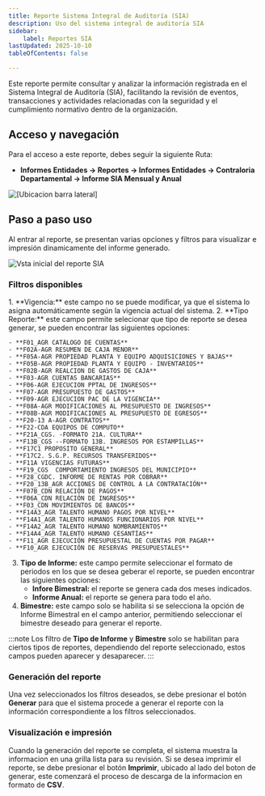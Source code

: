 ```yaml
---
title: Reporte Sistema Integral de Auditoría (SIA)
description: Uso del sistema integral de auditoría SIA
sidebar:
    label: Reportes SIA
lastUpdated: 2025-10-10
tableOfContents: false

---
```



Este reporte permite consultar y analizar la información registrada en el Sistema Integral 
de Auditoría (SIA), facilitando la revisión de eventos, transacciones y actividades relacionadas 
con la seguridad y el cumplimiento normativo dentro de la organización.

## Acceso y navegación

Para el acceso a este reporte, debes seguir la siguiente Ruta:
- **Informes Entidades → Reportes → Informes Entidades → Contraloria Departamental → Informe SIA Mensual y Anual**

![[Ubicacion barra lateral]](@assets/guias_usuarios/informes_entidades/navegacion_reporte_entidades_SIA.png)


## Paso a paso uso

Al entrar al reporte, se presentan varias opciones y filtros para visualizar e impresión 
dinamicamente del informe generado.

![Vsta inicial del reporte SIA](@assets/guias_usuarios/informes_entidades/Opciones_informe_SIA.png)

### Filtros disponibles

<Steps>
1. **Vigencia:** este campo no se puede modificar, ya que el sistema lo asigna automáticamente 
   según la vigencia actual del sistema.
2. **Tipo Reporte:** este campo permite selecionar que tipo de reporte se desea generar, se pueden
    encontrar las siguientes opciones:

    - **F01_AGR CATÁLOGO DE CUENTAS**
    - **F02A-AGR RESUMEN DE CAJA MENOR**
    - **F05A-AGR PROPIEDAD PLANTA Y EQUIPO ADQUISICIONES Y BAJAS**
    - **F05B-AGR PROPIEDAD PLANTA Y EQUIPO - INVENTARIOS**
    - **F02B-AGR REALCION DE GASTOS DE CAJA**
    - **F03-AGR CUENTAS BANCARIAS**
    - **F06-AGR EJECUCION PPTAL DE INGRESOS**
    - **F07-AGR PRESUPUESTO DE GASTOS**
    - **F09-AGR EJECUCION PAC DE LA VIGENCIA**
    - **F08A-AGR MODIFICACIONES AL PRESUPUESTO DE INGRESOS**
    - **F08B-AGR MODIFICACIONES AL PRESUPUESTO DE EGRESOS**
    - **F20-13 A-AGR CONTRATOS**
    - **F22-CDA EQUIPOS DE COMPUTO**
    - **F21A_CGS. -FORMATO 21A. CULTURA**
    - **F13B_CGS --FORMATO 13B. INGRESOS POR ESTAMPILLAS**
    - **F17C1 PROPOSITO GENERAL**
    - **F17C2. S.G.P. RECURSOS TRANSFERIDOS**
    - **F11A VIGENCIAS FUTURAS**
    - **F19_CGS  COMPORTAMIENTO INGRESOS DEL MUNICIPIO**
    - **F28_CGDC. INFORME DE RENTAS POR COBRAR**
    - **F20_13B_AGR ACCIONES DE CONTROL A LA CONTRATACIÓN**
    - **F07B_CDN RELACIÓN DE PAGOS**
    - **F06A_CDN RELACIÓN DE INGRESOS**
    - **F03_CDN MOVIMIENTOS DE BANCOS**
    - **F14A3_AGR TALENTO HUMANO PAGOS POR NIVEL**
    - **F14A1_AGR TALENTO HUMANOS FUNCIONARIOS POR NIVEL**
    - **F14A2_AGR TALENTO HUMANO NOMBRAMIENTOS**
    - **F14A4_AGR TALENTO HUMANO CESANTÍAS**
    - **F11_AGR EJECUCIÓN PRESUPUESTAL DE CUENTAS POR PAGAR**
    - **F10_AGR EJECUCIÓN DE RESERVAS PRESUPUESTALES**
3. **Tipo de Informe:** este campo permite seleccionar el formato de periodos en los que se desea geberar
    el reporte, se pueden encontrar las siguientes opciones:
    - **Infore Bimestral:** el reporte se genera cada dos meses indicados.
    - **Informe Anual:** el reporte se genera para todo el año.
4. **Bimestre:** este campo solo se habilita si se selecciona la opción de Informe Bimestral en el campo anterior, 
   permitiendo seleccionar el bimestre deseado para generar el reporte.
</Steps>

:::note
Los filtro de **Tipo de Informe** y **Bimestre** solo se habilitan para ciertos tipos de reportes,
dependiendo del reporte seleccionado, estos campos pueden aparecer y desaparecer.
:::


### Generación del reporte
Una vez seleccionados los filtros deseados, se debe presionar el botón **Generar** para que el sistema
procede a generar el reporte con la información correspondiente a los filtros seleccionados.

### Visualización e impresión
Cuando la generación del reporte se completa, el sistema muestra la informacion en una grilla
lista para su revisión. Si se desea imprimir el reporte, se debe presionar el botón **Imprimir**,
ubicado al lado del boton de generar, este comenzará el proceso de descarga de la informacion en 
formato de **CSV**.




